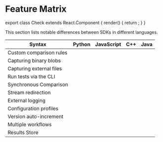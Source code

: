 
# Feature Matrix

export class Check extends React.Component {
  render() {
    return <HiCheckCircle color="green" size="1.25rem" />;
  }
}

This section lists notable differences between SDKs in different languages.

| Syntax                   | Python                     | JavaScript                 | C++                        | Java                       |
| ------------------------ | -------------------------- | -------------------------- | -------------------------- | -------------------------- |
| Custom comparison rules  | <Since version="v1.8.1" /> | <Since version="v1.6.2" /> |                            | <Since version="v1.5.2" /> |
| Capturing binary blobs   | <Since version="v1.8.1" /> | <Since version="v1.6.2" /> |                            |                            |
| Capturing external files | <Since version="v1.8.1" /> | <Since version="v1.6.2" /> |                            |                            |
| Run tests via the CLI    | <Since version="v1.5.2" /> |                            |                            |                            |
| Synchronous Comparison   | <Since version="v1.8.6" /> | <Since version="v1.7.0" /> | <Since version="v1.7.0" /> | <Since version="v1.7.0" /> |
| Stream redirection       |                            |                            | <Since version="v1.4.0" /> |                            |
| External logging         |                            |                            | <Since version="v1.4.0" /> |                            |
| Configuration profiles   | <Since version="v1.5.3" /> | <Since version="v1.5.6" /> | <Since version="v1.6.0" /> | <Since version="v1.6.0" /> |
| Version auto-increment   | <Since version="v1.5.8" /> | <Since version="v1.5.5" /> | <Since version="v1.6.0" /> | <Since version="v1.6.0" /> |
| Multiple workflows       | <Since version="v1.5.2" /> | <Since version="v1.5.5" /> | <Since version="v1.6.0" /> | <Since version="v1.6.0" /> |
| Results Store            | <Since version="v1.5.2" /> | <Since version="v1.5.5" /> | <Since version="v1.6.0" /> | <Since version="v1.6.0" /> |
